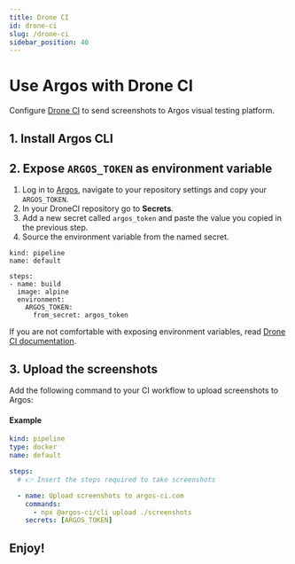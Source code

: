 ```yaml
---
title: Drone CI
id: drone-ci
slug: /drone-ci
sidebar_position: 40
---
```



# Use Argos with Drone CI

Configure [Drone CI](https://www.drone.io/) to send screenshots to Argos visual testing platform.

## 1. Install Argos CLI

<InstallDevDep dependency="@argos-ci/cli" />

## 2. Expose `ARGOS_TOKEN` as environment variable

1. Log in to [Argos](https://app.argos-ci.com), navigate to your repository settings and copy your `ARGOS_TOKEN`.
2. In your DroneCI repository go to **Secrets**.
3. Add a new secret called `argos_token` and paste the value you copied in the previous step.
4. Source the environment variable from the named secret.

```
kind: pipeline
name: default

steps:
- name: build
  image: alpine
  environment:
    ARGOS_TOKEN:
      from_secret: argos_token
```

If you are not comfortable with exposing environment variables, read [Drone CI documentation](https://docs.drone.io/secret/repository/).

## 3. Upload the screenshots

Add the following command to your CI workflow to upload screenshots to Argos:

<RunPkgCommand command="@argos-ci/cli upload ./screenshots" />

#### Example

```yml title=".drone.yml"
kind: pipeline
type: docker
name: default

steps:
  # 👉 Insert the steps required to take screenshots

  - name: Upload screenshots to argos-ci.com
    commands:
      - npx @argos-ci/cli upload ./screenshots
    secrets: [ARGOS_TOKEN]
```

<RepositoryExampleLink />

## Enjoy!

<Enjoy />
